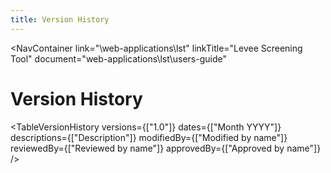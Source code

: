 ```yaml
---
title: Version History
---
```



<NavContainer 
  link="\web-applications\lst"
  linkTitle="Levee Screening Tool"
  document="web-applications\lst\users-guide"
></NavContainer>

# Version History

<TableVersionHistory 
    versions={["1.0"]}
    dates={["Month YYYY"]}
    descriptions={["Description"]}
    modifiedBy={["Modified by name"]}
    reviewedBy={["Reviewed by name"]}
    approvedBy={["Approved by name"]} 
/>
